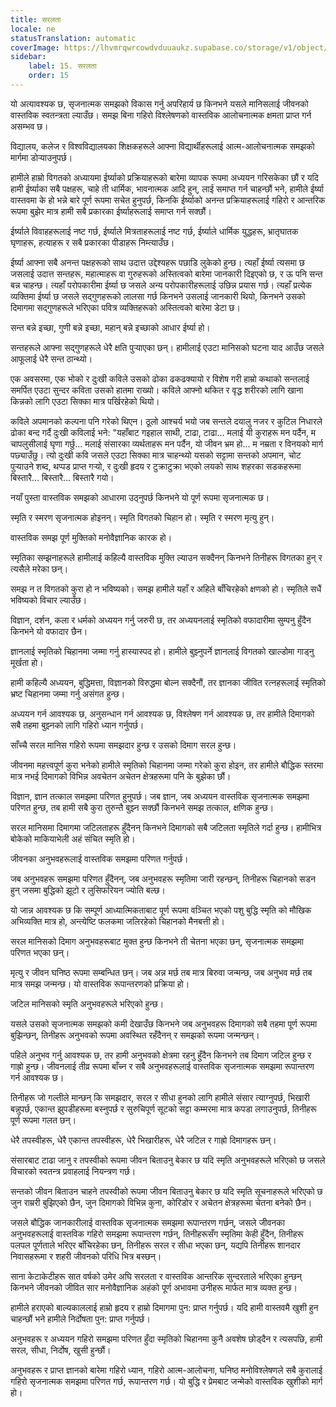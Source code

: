 ```yaml
---
title: सरलता
locale: ne
statusTranslation: automatic
coverImage: https://lhvmrqwrcowdvduuaukz.supabase.co/storage/v1/object/public/strapi-uploads/small_cover-educacion-fundamental.webp-2d51a7828a2b1309555be27f7e2a61a0.webp
sidebar:
    label: 15. सरलता
    order: 15
---
```

यो अत्यावश्यक छ, सृजनात्मक समझको विकास गर्नु अपरिहार्य छ किनभने यसले मानिसलाई जीवनको वास्तविक स्वतन्त्रता ल्याउँछ। समझ बिना गहिरो विश्लेषणको वास्तविक आलोचनात्मक क्षमता प्राप्त गर्न असम्भव छ।

विद्यालय, कलेज र विश्वविद्यालयका शिक्षकहरूले आफ्ना विद्यार्थीहरूलाई आत्म-आलोचनात्मक समझको मार्गमा डोऱ्याउनुपर्छ।

हामीले हाम्रो विगतको अध्यायमा ईर्ष्याको प्रक्रियाहरूको बारेमा व्यापक रूपमा अध्ययन गरिसकेका छौं र यदि हामी ईर्ष्याका सबै पक्षहरू, चाहे ती धार्मिक, भावनात्मक आदि हुन्, लाई समाप्त गर्न चाहन्छौं भने, हामीले ईर्ष्या वास्तवमा के हो भन्ने बारे पूर्ण रूपमा सचेत हुनुपर्छ, किनकि ईर्ष्याको अनन्त प्रक्रियाहरूलाई गहिरो र आन्तरिक रूपमा बुझेर मात्र हामी सबै प्रकारका ईर्ष्याहरूलाई समाप्त गर्न सक्छौं।

ईर्ष्याले विवाहहरूलाई नष्ट गर्छ, ईर्ष्याले मित्रताहरूलाई नष्ट गर्छ, ईर्ष्याले धार्मिक युद्धहरू, भ्रातृघातक घृणाहरू, हत्याहरू र सबै प्रकारका पीडाहरू निम्त्याउँछ।

ईर्ष्या आफ्ना सबै अनन्त पक्षहरूको साथ उदात्त उद्देश्यहरू पछाडि लुकेको हुन्छ। त्यहाँ ईर्ष्या त्यसमा छ जसलाई उदात्त सन्तहरू, महात्माहरू वा गुरुहरूको अस्तित्वको बारेमा जानकारी दिइएको छ, र ऊ पनि सन्त बन्न चाहन्छ। त्यहाँ परोपकारीमा ईर्ष्या छ जसले अन्य परोपकारीहरूलाई उछिन्न प्रयास गर्छ। त्यहाँ प्रत्येक व्यक्तिमा ईर्ष्या छ जसले सद्गुणहरूको लालसा गर्छ किनभने उसलाई जानकारी थियो, किनभने उसको दिमागमा सद्गुणहरूले भरिएका पवित्र व्यक्तिहरूको अस्तित्वको बारेमा डेटा छ।

सन्त बन्ने इच्छा, गुणी बन्ने इच्छा, महान् बन्ने इच्छाको आधार ईर्ष्या हो।

सन्तहरूले आफ्ना सद्गुणहरूले धेरै क्षति पुर्‍याएका छन्। हामीलाई एउटा मानिसको घटना याद आउँछ जसले आफूलाई धेरै सन्त ठान्थ्यो।

एक अवसरमा, एक भोको र दुःखी कविले उसको ढोका ढकढक्यायो र विशेष गरी हाम्रो कथाको सन्तलाई समर्पित एउटा सुन्दर कविता उसको हातमा राख्यो। कविले आफ्नो थकित र वृद्ध शरीरको लागि खाना किन्नको लागि एउटा सिक्का मात्र पर्खिरहेको थियो।

कविले अपमानको कल्पना पनि गरेको थिएन। ठूलो आश्चर्य भयो जब सन्तले दयालु नजर र कुटिल निधारले ढोका बन्द गर्दै दुःखी कविलाई भने: "यहाँबाट गइहाल साथी, टाढा, टाढा... मलाई यी कुराहरू मन पर्दैन, म चापलुसीलाई घृणा गर्छु... मलाई संसारका व्यर्थताहरू मन पर्दैन, यो जीवन भ्रम हो... म नम्रता र विनयको मार्ग पछ्याउँछु। त्यो दुःखी कवि जसले एउटा सिक्का मात्र चाहन्थ्यो यसको सट्टामा सन्तको अपमान, चोट पुर्‍याउने शब्द, थप्पड प्राप्त गर्‍यो, र दुःखी हृदय र टुक्राटुक्रा भएको लयको साथ शहरका सडकहरूमा बिस्तारै... बिस्तारै... बिस्तारै गयो।

नयाँ पुस्ता वास्तविक समझको आधारमा उठ्नुपर्छ किनभने यो पूर्ण रूपमा सृजनात्मक छ।

स्मृति र स्मरण सृजनात्मक होइनन्। स्मृति विगतको चिहान हो। स्मृति र स्मरण मृत्यु हुन्।

वास्तविक समझ पूर्ण मुक्तिको मनोवैज्ञानिक कारक हो।

स्मृतिका सम्झनाहरूले हामीलाई कहिल्यै वास्तविक मुक्ति ल्याउन सक्दैनन् किनभने तिनीहरू विगतका हुन् र त्यसैले मरेका छन्।

समझ न त विगतको कुरा हो न भविष्यको। समझ हामीले यहाँ र अहिले बाँचिरहेको क्षणको हो। स्मृतिले सधैं भविष्यको विचार ल्याउँछ।

विज्ञान, दर्शन, कला र धर्मको अध्ययन गर्नु जरुरी छ, तर अध्ययनलाई स्मृतिको वफादारीमा सुम्पनु हुँदैन किनभने यो वफादार छैन।

ज्ञानलाई स्मृतिको चिहानमा जम्मा गर्नु हास्यास्पद हो। हामीले बुझ्नुपर्ने ज्ञानलाई विगतको खाल्डोमा गाड्नु मूर्खता हो।

हामी कहिल्यै अध्ययन, बुद्धिमत्ता, विज्ञानको विरुद्धमा बोल्न सक्दैनौं, तर ज्ञानका जीवित रत्नहरूलाई स्मृतिको भ्रष्ट चिहानमा जम्मा गर्नु असंगत हुन्छ।

अध्ययन गर्न आवश्यक छ, अनुसन्धान गर्न आवश्यक छ, विश्लेषण गर्न आवश्यक छ, तर हामीले दिमागको सबै तहमा बुझ्नको लागि गहिरो ध्यान गर्नुपर्छ।

साँच्चै सरल मानिस गहिरो रूपमा समझदार हुन्छ र उसको दिमाग सरल हुन्छ।

जीवनमा महत्त्वपूर्ण कुरा भनेको हामीले स्मृतिको चिहानमा जम्मा गरेको कुरा होइन, तर हामीले बौद्धिक स्तरमा मात्र नभई दिमागको विभिन्न अवचेतन अचेतन क्षेत्रहरूमा पनि के बुझेका छौं।

विज्ञान, ज्ञान तत्काल समझमा परिणत हुनुपर्छ। जब ज्ञान, जब अध्ययन वास्तविक सृजनात्मक समझमा परिणत हुन्छ, तब हामी सबै कुरा तुरुन्तै बुझ्न सक्छौं किनभने समझ तत्काल, क्षणिक हुन्छ।

सरल मानिसमा दिमागमा जटिलताहरू हुँदैनन् किनभने दिमागको सबै जटिलता स्मृतिले गर्दा हुन्छ। हामीभित्र बोकेको माकियाभेली अहं संचित स्मृति हो।

जीवनका अनुभवहरूलाई वास्तविक समझमा परिणत गर्नुपर्छ।

जब अनुभवहरू समझमा परिणत हुँदैनन्, जब अनुभवहरू स्मृतिमा जारी रहन्छन्, तिनीहरू चिहानको सडन हुन् जसमा बुद्धिको झूटो र लुसिफरियन ज्योति बल्छ।

यो जान्न आवश्यक छ कि सम्पूर्ण आध्यात्मिकताबाट पूर्ण रूपमा वञ्चित भएको पशु बुद्धि स्मृति को मौखिक अभिव्यक्ति मात्र हो, अन्त्येष्टि फलकमा जलिरहेको चिहानको मैनबत्ती हो।

सरल मानिसको दिमाग अनुभवहरूबाट मुक्त हुन्छ किनभने ती चेतना भएका छन्, सृजनात्मक समझमा परिणत भएका छन्।

मृत्यु र जीवन घनिष्ठ रूपमा सम्बन्धित छन्। जब अन्न मर्छ तब मात्र बिरुवा जन्मन्छ, जब अनुभव मर्छ तब मात्र समझ जन्मन्छ। यो वास्तविक रूपान्तरणको प्रक्रिया हो।

जटिल मानिसको स्मृति अनुभवहरूले भरिएको हुन्छ।

यसले उसको सृजनात्मक समझको कमी देखाउँछ किनभने जब अनुभवहरू दिमागको सबै तहमा पूर्ण रूपमा बुझिन्छन्, तिनीहरू अनुभवको रूपमा अवस्थित रहँदैनन् र समझको रूपमा जन्मन्छन्।

पहिले अनुभव गर्नु आवश्यक छ, तर हामी अनुभवको क्षेत्रमा रहनु हुँदैन किनभने तब दिमाग जटिल हुन्छ र गाह्रो हुन्छ। जीवनलाई तीव्र रूपमा बाँच्न र सबै अनुभवहरूलाई वास्तविक सृजनात्मक समझमा रूपान्तरण गर्न आवश्यक छ।

तिनीहरू जो गल्तीले मान्छन् कि समझदार, सरल र सीधा हुनको लागि हामीले संसार त्याग्नुपर्छ, भिखारी बन्नुपर्छ, एकान्त झुपडीहरूमा बस्नुपर्छ र सुरुचिपूर्ण सूटको सट्टा कम्मरमा मात्र कपडा लगाउनुपर्छ, तिनीहरू पूर्ण रूपमा गलत छन्।

धेरै तपस्वीहरू, धेरै एकान्त तपस्वीहरू, धेरै भिखारीहरू, धेरै जटिल र गाह्रो दिमागहरू छन्।

संसारबाट टाढा जानु र तपस्वीको रूपमा जीवन बिताउनु बेकार छ यदि स्मृति अनुभवहरूले भरिएको छ जसले विचारको स्वतन्त्र प्रवाहलाई नियन्त्रण गर्छ।

सन्तको जीवन बिताउन चाहने तपस्वीको रूपमा जीवन बिताउनु बेकार छ यदि स्मृति सूचनाहरूले भरिएको छ जुन राम्ररी बुझिएको छैन, जुन दिमागको विभिन्न कुना, कोरिडोर र अचेतन क्षेत्रहरूमा चेतना बनेको छैन।

जसले बौद्धिक जानकारीलाई वास्तविक सृजनात्मक समझमा रूपान्तरण गर्छन्, जसले जीवनका अनुभवहरूलाई वास्तविक गहिरो समझमा रूपान्तरण गर्छन्, तिनीहरूसँग स्मृतिमा केही हुँदैन, तिनीहरू पलपल पूर्णताले भरिएर बाँचिरहेका छन्, तिनीहरू सरल र सीधा भएका छन्, यद्यपि तिनीहरू शानदार निवासहरूमा र शहरी जीवनको परिधि भित्र बस्छन्।

साना केटाकेटीहरू सात वर्षको उमेर अघि सरलता र वास्तविक आन्तरिक सुन्दरताले भरिएका हुन्छन् किनभने जीवनको जीवित सार मनोवैज्ञानिक अहंको पूर्ण अभावमा उनीहरू मार्फत मात्र व्यक्त हुन्छ।

हामीले हराएको बाल्यकाललाई हाम्रो हृदय र हाम्रो दिमागमा पुन: प्राप्त गर्नुपर्छ। यदि हामी वास्तवमै खुशी हुन चाहन्छौं भने हामीले निर्दोषता पुन: प्राप्त गर्नुपर्छ।

अनुभवहरू र अध्ययन गहिरो समझमा परिणत हुँदा स्मृतिको चिहानमा कुनै अवशेष छोड्दैन र त्यसपछि, हामी सरल, सीधा, निर्दोष, खुसी हुन्छौं।

अनुभवहरू र प्राप्त ज्ञानको बारेमा गहिरो ध्यान, गहिरो आत्म-आलोचना, घनिष्ठ मनोविश्लेषणले सबै कुरालाई गहिरो सृजनात्मक समझमा परिणत गर्छ, रूपान्तरण गर्छ। यो बुद्धि र प्रेमबाट जन्मेको वास्तविक खुशीको मार्ग हो।

